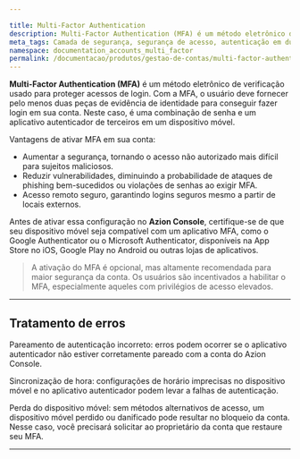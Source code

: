 ```yaml
---

title: Multi-Factor Authentication
description: Multi-Factor Authentication (MFA) é um método eletrônico de verificação usado para proteger acessos de login.
meta_tags: Camada de segurança, segurança de acesso, autenticação em duas etapas
namespace: documentation_accounts_multi_factor
permalink: /documentacao/produtos/gestao-de-contas/multi-factor-authentication/
---
```



**Multi-Factor Authentication (MFA)** é um método eletrônico de verificação usado para proteger acessos de login. Com a MFA, o usuário deve fornecer pelo menos duas peças de evidência de identidade para conseguir fazer login em sua conta. Neste caso, é uma combinação de senha e um aplicativo autenticador de terceiros em um dispositivo móvel.

Vantagens de ativar MFA em sua conta:

- Aumentar a segurança, tornando o acesso não autorizado mais difícil para sujeitos maliciosos.
- Reduzir vulnerabilidades, diminuindo a probabilidade de ataques de phishing bem-sucedidos ou violações de senhas ao exigir MFA.
- Acesso remoto seguro, garantindo logins seguros mesmo a partir de locais externos.

Antes de ativar essa configuração no **Azion Console**, certifique-se de que seu dispositivo móvel seja compatível com um aplicativo MFA, como o Google Authenticator ou o Microsoft Authenticator, disponíveis na App Store no iOS, Google Play no Android ou outras lojas de aplicativos.

> A ativação do MFA é opcional, mas altamente recomendada para maior segurança da conta. Os usuários são incentivados a habilitar o MFA, especialmente aqueles com privilégios de acesso elevados.

---

## Tratamento de erros

Pareamento de autenticação incorreto: erros podem ocorrer se o aplicativo autenticador não estiver corretamente pareado com a conta do Azion Console.

Sincronização de hora: configurações de horário imprecisas no dispositivo móvel e no aplicativo autenticador podem levar a falhas de autenticação.

Perda do dispositivo móvel: sem métodos alternativos de acesso, um dispositivo móvel perdido ou danificado pode resultar no bloqueio da conta. Nesse caso, você precisará solicitar ao proprietário da conta que restaure seu MFA.


---

